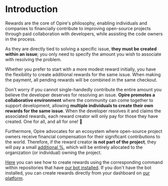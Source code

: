 # Introduction

Rewards are the core of Opire's philosophy, enabling individuals and companies to financially contribute to improving open-source projects through paid collaboration with developers, while assisting the code owners in the process.

As they are directly tied to solving a specific issue, **they must be created within an issue**; you only need to specify the amount you wish to associate with resolving the problem.

Whether you prefer to start with a more modest reward initially, you have the flexibility to create additional rewards for the same issue. When making the payment, all pending rewards will be combined in the same checkout.

Don't worry if you cannot single-handedly contribute the entire amount you believe the developer deserves for resolving an issue. **Opire promotes a collaborative environment** where the community can come together to support development, allowing **multiple individuals to create their own rewards for the same issue**. When the developer resolves it and claims the associated rewards, each reward creator will only pay for those they have created. One for all, and all for one! 🤝

Furthermore, Opire advocates for an ecosystem where open-source project owners receive financial compensation for their significant contributions to the world. Therefore, if the reward creator **is not part of the project**, they will pay a small [additional %](/rewards/pricing#percentage-for-code-owner), which will be entirely allocated to the organization (or individual) owning the project.

[Here](/overview/commands#create-reward) you can see how to create rewards using the corresponding command within repositories that have [our bot installed](/overview/install-bot). If you don't have the bot installed, you can create rewards directly from your dashboard on [our platform](https://app.opire.dev/dashboard/creator/rewards).
